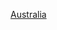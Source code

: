 {{Year by category
|m=2
|c=0
|d=1
|y=5
|cat=澳大利亞動力運動
|subcat=2015年澳洲體育
|parent=各年份澳大利亞動力運動
|sortkey=動力運動
}}
{{Cat main|澳大利亞動力運動}}

[[Category:2015年動力運動|Australia]]